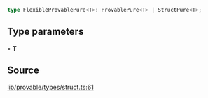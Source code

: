 ```ts
type FlexibleProvablePure<T>: ProvablePure<T> | StructPure<T>;
```

## Type parameters

• **T**

## Source

[lib/provable/types/struct.ts:61](https://github.com/o1-labs/o1js/blob/000b9835d52eede806be269b958c57000ff32f72/src/lib/provable/types/struct.ts#L61)
